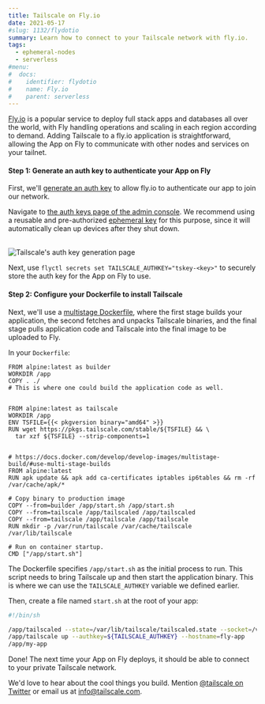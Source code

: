 ```yaml
---
title: Tailscale on Fly.io
date: 2021-05-17
#slug: 1132/flydotio
summary: Learn how to connect to your Tailscale network with fly.io.
tags:
  - ephemeral-nodes
  - serverless
#menu:
#  docs:
#    identifier: flydotio
#    name: Fly.io
#    parent: serverless
---
```


[Fly.io](https://fly.io) is a popular service to deploy full stack apps and databases all over the world, with Fly handling operations and scaling in each region according to demand. Adding Tailscale to a fly.io application is straightforward, allowing the App on Fly to communicate with other nodes and services on your tailnet.

#### Step 1: Generate an auth key to authenticate your App on Fly

First, we'll [generate an auth key](/kb/1085/auth-keys) to allow fly.io to authenticate our app to join our network.

Navigate to [the auth keys page of the admin console](https://login.tailscale.com/admin/settings/authkeys). We recommend using a reusable and pre-authorized [ephemeral key](/kb/1111/ephemeral-nodes) for this purpose, since it will automatically clean up devices after they shut down.

<br />
<Image
  src="/images/solutions/serverless-flydotio/ephemeral-keys.png"
  alt="Tailscale's auth key generation page"
  className="bordered"
  width={800}
  height={1156}
/>

Next, use `flyctl secrets set TAILSCALE_AUTHKEY="tskey-<key>"` to securely store the auth key for the App on Fly to use.

#### Step 2: Configure your Dockerfile to install Tailscale

Next, we'll use a [multistage Dockerfile](https://docs.docker.com/develop/develop-images/multistage-build/#use-multi-stage-builds), where the first stage builds your application, the second fetches and unpacks Tailscale binaries, and the final stage pulls application code and Tailscale into the final image to be uploaded to Fly.

In your `Dockerfile`:

```docker
FROM alpine:latest as builder
WORKDIR /app
COPY . ./
# This is where one could build the application code as well.


FROM alpine:latest as tailscale
WORKDIR /app
ENV TSFILE={{< pkgversion binary="amd64" >}}
RUN wget https://pkgs.tailscale.com/stable/${TSFILE} && \
  tar xzf ${TSFILE} --strip-components=1


# https://docs.docker.com/develop/develop-images/multistage-build/#use-multi-stage-builds
FROM alpine:latest
RUN apk update && apk add ca-certificates iptables ip6tables && rm -rf /var/cache/apk/*

# Copy binary to production image
COPY --from=builder /app/start.sh /app/start.sh
COPY --from=tailscale /app/tailscaled /app/tailscaled
COPY --from=tailscale /app/tailscale /app/tailscale
RUN mkdir -p /var/run/tailscale /var/cache/tailscale /var/lib/tailscale

# Run on container startup.
CMD ["/app/start.sh"]
```

The Dockerfile specifies `/app/start.sh` as the initial process to run. This script needs to bring Tailscale up and then start the application binary. This is where we can use the `TAILSCALE_AUTHKEY` variable we defined earlier.

Then, create a file named `start.sh` at the root of your app:

```sh
#!/bin/sh

/app/tailscaled --state=/var/lib/tailscale/tailscaled.state --socket=/var/run/tailscale/tailscaled.sock &
/app/tailscale up --authkey=${TAILSCALE_AUTHKEY} --hostname=fly-app
/app/my-app
```

Done! The next time your App on Fly deploys, it should be able to connect to your private Tailscale network.

We'd love to hear about the cool things you build. Mention
[@tailscale on Twitter](https://twitter.com/tailscale) or email us at info@tailscale.com.
